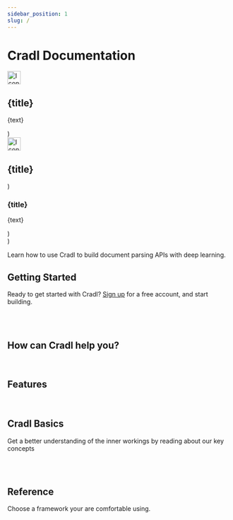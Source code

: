 ```yaml
---
sidebar_position: 1
slug: /
---
```


# Cradl Documentation

  <div style={{
    padding: '12px',
    display: 'flex',
    backgroundColor: '#222',
    border: '1px solid #444',
    borderRadius: '5px',
    width: width
  }}>
    <img src={icon} alt="Icon" height="30px" />
    <div style={{ padding: '2px 12px 16px 12px' }} >
      <h2>{title}</h2>
      <p>{text}</p>
    </div>
  </div>
)

  <div style={{
    padding: '20px',
    display: 'flex',
    backgroundColor: '#222',
    border: '1px solid #444',
    borderRadius: '5px',
    width: width
  }}>
    <img src={icon} alt="Icon" height="30px" />
    <div style={{ padding: '2px 0px 0px 20px' }} >
      <h2>{title}</h2>
    </div>
  </div>
)

  <div style={{ padding: '12px', display: 'flex', width: width }}>
    <div style={{ padding: '2px 2px 2px 2px' }} >
      <h3>{title}</h3>
      <p>{text}</p>
    </div>
  </div>
)

  <div {...props} style={{ display: 'flex', flexWrap: 'wrap', gap: '16px'}} />
)

Learn how to use Cradl to build document parsing APIs with deep learning.

## Getting Started

Ready to get started with Cradl? [Sign up](https://app.cradl.ai/signup) for a free account, and start building.

<br/>

<BoxContainer>
  <Box title="Your first document parser" icon="/img/rocket.svg" width="450px" text="
    Follow step-by-step instructions to create your first document parsing API using Cradl. You will learn all the
    basics required to train your first model.
  " />
  <Box title="Build upon a community model" icon="/img/rocket.svg" width="450px" text="
    Go live quickly and extend an already trained community model with new fields and fine-tune the model on your
    documents.
  " />
</BoxContainer>

<br/>

## How can Cradl help you?

<br/>

<BoxContainer>
  <TextBox title="Remove manual data entry from back-office tasks" width="450px" text="
    Free employees from mundane repetitive back-office tasks that require typing basic information from documents
    into a system.
  " />
  <TextBox title="Help your app users with pre-filled forms" width="450px" text="
    Reduce time your users spend filling out forms with information that could be automatically extracted from
    documents using machine learning.
  " />
  <TextBox title="Enable more automation in RPA or Low code" width="450px" text="
    Increase automation degree in robots or low code by leveraging machine learning to read and extract information
    from documents that would otherwise require human intervention.
  " />
  <TextBox title="Quality assurance for document processing workflows" width="450px" text="
    Detect and fix errors in workflows that stem from misinterpreted documents before they become problematic.
  " />
  <TextBox title="Augment chatbots" width="450px" text="
    Make your chatbot experience better for your users by adding document parsing capabilities.
  " />
</BoxContainer>

## Features

<br/>

<BoxContainer>
  <TextBox title="Accurate" width="450px" text="
    Our deep learning models are designed for document parsing and our team of machine learning engineers are working
    hard to make sure you get state-of-the-art accuracy when training a model on your documents.
  " />
  <TextBox title="Flexible" width="450px" text="
    Parse any document in any language. Our models learn by looking at examples of documents and ground truths without
    templates or any language specific constructs such as word embeddings or part-of-speech tags.
  " />
  <TextBox title="Trustworthy predictions" width="450px" text="
    End-to-end machine learning models make confidence estimates trustworthy. Our models will learn layouts and reading
    as needed with no intermediate steps, handcrafted heuristics or algorithms. Use confidence thresholds to filter
    predictions that match your desired accuracy.
  " />
  <TextBox title="Easy to get started" width="450px" text="
    Build a dataset ready for training in short time with simple ground truths that correspond exactly to inputs and
    outputs of model. There is no need for additional metadata such as bounding boxes, part-of-speech tags or similar.
    Provide only the values you wish to extract, not where or how those values appear in the document.
  " />
  <TextBox title="Fast processing" width="450px" text="
    Parse documents with an average processing time below 2 seconds. We take care of optimization and deployment of
    models on bleeding edge hardware offered by AWS so that you always get low-latency processing.
  " />
  <TextBox title="Integrate anywhere" width="450px" text="
    Integrate your trained model in your own software with easy-to-use SDKs or through our REST API. The only
    requirement is that you can communicate over HTTPS.
  " />
</BoxContainer>

## Cradl Basics

Get a better understanding of the inner workings by reading about our key concepts

<br/>

<BoxContainer>
  <Box title="Model" icon="/img/cogwheels-gear-svgrepo-com.svg" text="
    A model is a machine learning model (behind the scenes) that is configured to extract a specific set of fields.
  " />
  <Box title="Document and Ground Truth" icon="/img/browser-computing-svgrepo-com.svg" text="
    A document is a PDF or Image (JPEG, PNG, TIFF) and optionally a ground truth JSON with key-value pairs of
    information present in the document.
  " />
  <Box title="Dataset" icon="/img/share-svgrepo-com.svg" text="
    A dataset consists of one or more documents and are typically used to train models.
  " />
  <Box title="Training" icon="/img/database-svgrepo-com.svg" text="
    A model training can be done with one or more datasets. Documents contained in these datasets must have ground
    truth defined.
  " />
  <Box title="Prediction" icon="/img/coding-programming-language-svgrepo-com.svg" text="
    When a model has finished training it can be used to make predictions on new documents.
  " />
</BoxContainer>

<br/>

## Reference

Choose a framework your are comfortable using.

<br/>

<BoxContainer>
  <SdkBox title="CLI" text="" icon="/img/browser-coding-svgrepo-com.svg" />
  <SdkBox title="REST API" text="" icon="/img/shield-antivirus-svgrepo-com.svg" />
  <SdkBox title="Python SDK" text="" icon="/img/Python-logo-notext.svg" />
  <SdkBox title="TypeScript SDK" text="" icon="/img/Typescript_logo_2020.svg" />
  <SdkBox title="Java SDK" text="" icon="/img/java.svg" />
  <SdkBox title=".NET SDK" text="" icon="/img/NET_Logo.svg" />
</BoxContainer>
